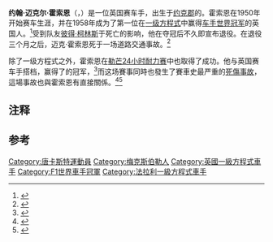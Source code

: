 {{expand|time=2014-03-07T11:56:30+00:00}}
{{noteTA
|G1=F1
|G2=TO
|G3=Transport
|T=zh-hans:迈克·霍索恩;zh-hant:麥克·霍索恩;
|1=zh-hans:迈克;zh-hant:麥克;
}}
{{Infobox F1 driver
| name = 迈克·霍索恩<br>
Mike Hawthorn
| image = File:Mike Hawthorn , autocoureur verongelukt, Bestanddeelnr 910-1117.jpg
| caption = 
| birth_name = John Michael Hawthorn
| birth_date = {{birth date|1929|4|10|df=y}}
| birth_place = {{GBR}}[[约克郡|约克郡]]{{link-en|梅克斯伯勒|Mexborough}}
| death_date = {{death date and age|1959|1|22|1929|4|10|df=y}}
| death_place = {{GBR}}[[萨里郡|萨里郡]][[吉爾福德|吉爾福德]]
| nationality = {{GBR}}
| Years = {{le|1952年一级方程式赛季|1952 Formula One season|1952}}-{{le|1958年一级方程式赛季|1952 Formula One season|1958}}
| Team(s) = [[法拉利车队|法拉利]]、{{le|范沃尔车队|Vanwall|范沃尔}}、{{le|BRM车队|British Racing Motors|BRM}}、[[库珀汽车公司|库珀]]（未出赛）、{{le|玛莎拉蒂车队|Maserati in motorsport|玛莎拉蒂}}（未出赛）
| Races = 47（45次起步）
| Championships = 1（{{le|1958年一级方程式赛季|1958 Formula One season|1958}}）
| Wins = 3
| Podiums = 18
| Points = 112 {{frac|9|14}}（127 {{frac|9|14}}）<ref name="droppedpoints" group="註">在1990年以前，由車手取得的所有積分，並非完全計入最終的世界錦標賽冠軍排名（參見[[一级方程式积分系统|一级方程式积分系统]]）。括號外的數字是錦標賽積分，括號內的數字為車手取得的所有積分。</ref>
| Poles = 4
| Fastest laps = 6
| First race = {{le|1952年比利时大奖赛|1952 Belgian Grand Prix}}
| First win = {{le|1953年法国大奖赛|1953 French Grand Prix}}
| Last win = {{le|1958年法国大奖赛|1958 French Grand Prix}}
| Last race = {{le|1958年摩洛哥大奖赛|1958 Moroccan Grand Prix}}
}}
'''约翰·迈克尔·霍索恩'''（{{lang-en|John Michael Hawthorn}}，{{bd|1929年|4月10日|1959年|1月22日|catIdx=Hawthorn}}）是一位英国赛车手，出生于[[约克郡|约克郡]]的{{link-en|梅克斯伯勒|Mexborough}}。霍索恩在1950年开始赛车生涯，并在1958年成为了第一位在[[一级方程式|一级方程式]]中赢得[[F1世界车手冠军列表|车手世界冠军]]的英国人。<ref name=Skilleter>{{Cite book | author =Bailey Skilleter|title = Mike Hawthorn: Golden Boy| publisher =PJ Publishing Ltd.| date =2015| ISBN =978-1-908658-06-7|accessdate=2022-01-15| language =en}}</ref>受到队友[[彼得·柯林斯|彼得·柯林斯]]于{{le|1958年德国大奖赛|1958 German Grand Prix|德国大奖赛}}死亡的影响，他在夺冠后不久即宣布退役。在退役三个月之后，迈克·霍索恩死于一场道路交通事故。<ref>{{cite web|title=Mike Hawthorn's fatal accident|url=http://www.mike-hawthorn.org.uk/finality.php|access-date=2014-10-30|url-status=dead|archive-url=https://web.archive.org/web/20151219120038/http://www.mike-hawthorn.org.uk/finality.php|archive-date=2015-12-19}}</ref>

除了一级方程式之外，霍索恩在[[勒芒24小时耐力赛|勒芒24小时耐力赛]]中也取得了成功。他与英国赛车手{{le|艾弗·布博|Ivor Bueb}}搭档，赢得了{{le|1955年勒芒24小时耐力赛|1955 24 Hours of Le Mans}}的冠军，<ref name="teamdan.com">{{Cite web |url=http://www.teamdan.com/archive/wsc/1955/55lemans.html |title=1955 Le Mans 24 Hrs |access-date=2015-02-16 |archive-url=https://web.archive.org/web/20160303232029/http://www.teamdan.com/archive/wsc/1955/55lemans.html |archive-date=2016-03-03 |url-status=dead }}</ref>而这场賽事同時也發生了賽車史最严重的[[1955年勒芒惨剧|死傷事故]]，這場事故也與霍索恩有直接關係。<ref>{{cite web |url=http://www.conceptcarz.com/view/f1/teamsBySeason.aspx?driverTeamArticleID=160&driverID=65 |title=Mike Hawthorn & the 1955 24 Hours of Le Mans: The Cause and the Effect |publisher=ConceptCarz.com |access-date=2013-04-15 |archive-date=2022-01-15 |archive-url=https://web.archive.org/web/20220115124731/http://www.conceptcarz.com/view/f1/teamsBySeason.aspx?driverTeamArticleID=160&driverID=65 |dead-url=no }}</ref><ref name="BBC Four">{{cite AV media|date= 2010-05-16|title= Deadliest Crash:the Le Mans 1955 Disaster|medium= 纪录片|language= en|url= https://www.bbc.co.uk/iplayer/episode/b00sfptx/b00sfptq/The_Deadliest_Crash_the_Le_Mans_1955_Disaster/|access-date= 2022-01-15|publisher= BBC Four documentary|archive-date= 2010-07-29|archive-url= https://web.archive.org/web/20100729004937/http://www.bbc.co.uk/iplayer/episode/b00sfptx/b00sfptq/The_Deadliest_Crash_the_Le_Mans_1955_Disaster/|dead-url= no}}</ref>

==注释==
{{reflist|group="註"}}
==参考==
<references/>
{{F1車手世界冠軍}}
{{法拉利車隊}}
{{Authority control}}

{{DEFAULTSORT:Hawthorn, Mike}}
[[Category:唐卡斯特運動員|Category:唐卡斯特運動員]]
[[Category:梅克斯伯勒人|Category:梅克斯伯勒人]]
[[Category:英國一級方程式車手|Category:英國一級方程式車手]]
[[Category:F1世界車手冠軍|Category:F1世界車手冠軍]]
[[Category:法拉利一級方程式車手|Category:法拉利一級方程式車手]]